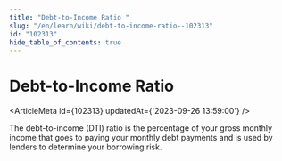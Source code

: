 ```yaml
---
title: "Debt-to-Income Ratio "
slug: "/en/learn/wiki/debt-to-income-ratio--102313"
id: "102313"
hide_table_of_contents: true
---
```



# Debt-to-Income Ratio 

<ArticleMeta id={102313} updatedAt={'2023-09-26 13:59:00'} />
<div className='border-solid border-b border-t-0 my-4 border-[var(--ifm-color-gray-300)]' />

The debt-to-income (DTI) ratio is the percentage of your gross monthly income that goes to paying your monthly debt payments and is used by lenders to determine your borrowing risk.
